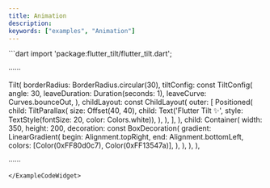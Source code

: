 ```yaml
---
title: Animation
description:
keywords: ["examples", "Animation"]
---
```


<ExampleCodeWidget name="AnimationDemo" height={850}>
```dart
import 'package:flutter_tilt/flutter_tilt.dart';

······

Tilt(
  borderRadius: BorderRadius.circular(30),
  tiltConfig: const TiltConfig(
    angle: 30,
    leaveDuration: Duration(seconds: 1),
    leaveCurve: Curves.bounceOut,
  ),
  childLayout: const ChildLayout(
    outer: [
      Positioned(
        child: TiltParallax(
          size: Offset(40, 40),
          child: Text('Flutter Tilt ✨', style: TextStyle(fontSize: 20, color: Colors.white)),
        ),
      ),
    ],
  ),
  child: Container(
    width: 350,
    height: 200,
    decoration: const BoxDecoration(
      gradient: LinearGradient(
        begin: Alignment.topRight,
        end: Alignment.bottomLeft,
        colors: [Color(0xFF80d0c7), Color(0xFF13547a)],
      ),
    ),
  ),
),

······
```
</ExampleCodeWidget>
